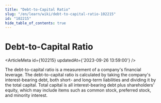 ```yaml
---
title: "Debt-to-Capital Ratio"
slug: "/en/learn/wiki/debt-to-capital-ratio-102215"
id: "102215"
hide_table_of_contents: true
---
```



# Debt-to-Capital Ratio

<ArticleMeta id={102215} updatedAt={'2023-09-26 13:59:00'} />
<div className='border-solid border-b border-t-0 my-4 border-[var(--ifm-color-gray-300)]' />

The debt-to-capital ratio is a measurement of a company's financial leverage. The debt-to-capital ratio is calculated by taking the company's interest-bearing debt, both short- and long-term liabilities and dividing it by the total capital. Total capital is all interest-bearing debt plus shareholders' equity, which may include items such as common stock, preferred stock, and minority interest.
